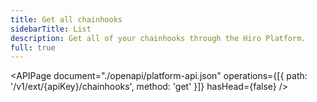 ```yaml
---
title: Get all chainhooks
sidebarTitle: List
description: Get all of your chainhooks through the Hiro Platform.
full: true
---
```


<APIPage
  document="./openapi/platform-api.json"
  operations={[{ path: '/v1/ext/{apiKey}/chainhooks', method: 'get' }]}
  hasHead={false}
/>